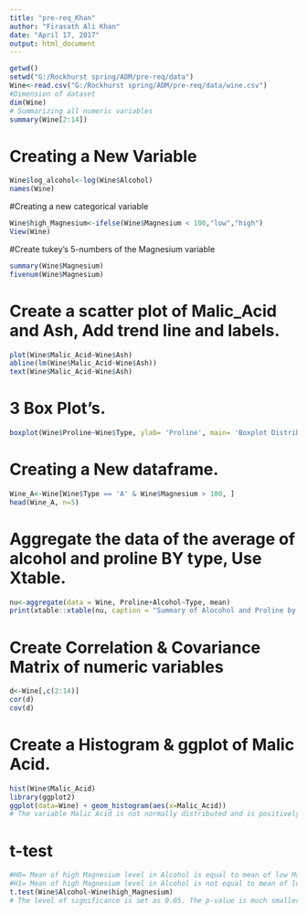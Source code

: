 ```yaml
---
title: "pre-req_Khan"
author: "Firasath Ali Khan"
date: "April 17, 2017"
output: html_document
---
```


```r
getwd()
setwd("G:/Rockhurst spring/ADM/pre-req/data")
Wine<-read.csv("G:/Rockhurst spring/ADM/pre-req/data/wine.csv")
#Dimension of dataset
dim(Wine)
# Summarizing all numeric variables
summary(Wine[2:14])
```
# Creating a New Variable 
```r
Wine$log_alcohol<-log(Wine$Alcohol)
names(Wine)
```
#Creating a new categorical variable 
```r
Wine$high_Magnesium<-ifelse(Wine$Magnesium < 100,"low","high")
View(Wine)
```
#Create tukey's 5-numbers of the Magnesium variable
```r
summary(Wine$Magnesium)
fivenum(Wine$Magnesium)
```
# Create a scatter plot of Malic_Acid and Ash, Add trend line and labels.
```r
plot(Wine$Malic_Acid~Wine$Ash)
abline(lm(Wine$Malic_Acid~Wine$Ash))
text(Wine$Malic_Acid~Wine$Ash)
```
# 3 Box Plot's.
```r
boxplot(Wine$Proline~Wine$Type, ylab= 'Proline', main= 'Boxplot Distribution of Proline by Type', col="Blue")
```
# Creating a New dataframe.
```r
Wine_A<-Wine[Wine$Type == 'A' & Wine$Magnesium > 100, ]
head(Wine_A, n=5)
```
# Aggregate the data of the average of alcohol and proline BY type, Use Xtable.
```r
nu<-aggregate(data = Wine, Proline+Alcohol~Type, mean)
print(xtable::xtable(nu, caption = "Summary of Alocohol and Proline by Type"), type = "html", html.table.attributes = "border=1.8")
```
# Create Correlation & Covariance Matrix of numeric variables
```r
d<-Wine[,c(2:14)]
cor(d)
cov(d)
```
# Create a Histogram & ggplot of Malic Acid.
```r
hist(Wine$Malic_Acid)
library(ggplot2)
ggplot(data=Wine) + geom_histogram(aes(x=Malic_Acid))
# The variable Malic Acid is not normally distributed and is positively skewed.
```
# t-test
```r
#H0= Mean of high Magnesium level in Alcohol is equal to mean of low Magnesium level in Alcohol.
#H1= Mean of high Magnesium level in Alcohol is not equal to mean of low Magnesium level in Alcohol.
t.test(Wine$Alcohol~Wine$high_Magnesium)
# The level of significance is set as 0.05. The p-value is much smaller than 0.05, so we can not reject that Mean of high Magnesium level in Alcohol is not equal to the mean of low Magnesium level in Alcohol.
```
